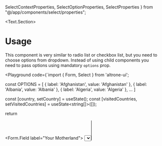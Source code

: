   SelectContextProperties,
  SelectOptionProperties,
  SelectProperties
} from "@/app/components/select/properties";

<BluePrint title="Select" description="This component is used to select options in the dropdown" />

<Text.Section>
# Usage

  This component is very similar to radio list or checkbox list, but you need to choose options from dropdown. Instead of
  using child components you need to pass options using mandatory `options` prop.

  <Playground code={`import { Form, Select } from 'altrone-ui';

const OPTIONS = [
  { label: 'Afghanistan', value: 'Afghanistan' },
  { label: 'Albania', value: 'Albania' },
  { label: 'Algeria', value: 'Algeria' },
  ...
]

const [country, setCountry] = useState<string>();
const [visitedCountries, setVisitedCountries] = useState<string[]>([]);

return <Form>
  <Form.Field label="Your Motherland">
    <Select value={country} placeholder="Where have you born?" onChange={setCountry} options={OPTIONS} />
  </Form.Field>
  <Form.Field label="Visited Countries">
    <Select value={visitedCountries} multiple placeholder="What countries have you visited?" onChange={setVisitedCountries} options={OPTIONS} />
  </Form.Field>
</Form>
`}>
      <SelectDemo />
    </Playground>

</Text.Section>

<Text.Section>
  # Select Option

  You need to provide a list of options to render the select:

  <PropertiesTable title="Properties" data={SelectOptionProperties} />
</Text.Section>

<Text.Section>
  # Properties

  <PropertiesTable title="Properties" data={SelectProperties} />
</Text.Section>

<Text.Section>
  # Rendering custom control

  You can render custom control using `Component` property. Value of the property can be either just JSX element or
  function.

  Function provides `context` arguments:

  <PropertiesTable title="Properties" data={SelectContextProperties} />
</Text.Section>

<Text.Section>
# Configuration

This component has some configuration settings. Use `<Configuration>` component to override component configuration.

<ConfigTable filter="select." />
</Text.Section>
